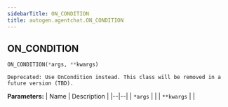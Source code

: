 ```yaml
---
sidebarTitle: ON_CONDITION
title: autogen.agentchat.ON_CONDITION
---
```

<h2 id="autogen.agentchat.ON_CONDITION" class="doc doc-heading">
    <code class="doc-symbol doc-symbol-heading doc-symbol-class"></code>
    <span class="doc doc-object-name doc-class-name">ON_CONDITION</span>
</h2>

```python
ON_CONDITION(*args, **kwargs)
```

    Deprecated: Use OnCondition instead. This class will be removed in a future version (TBD).

<b>Parameters:</b>
| Name | Description |
|--|--|
| `*args` |  |
| `**kwargs` |  |